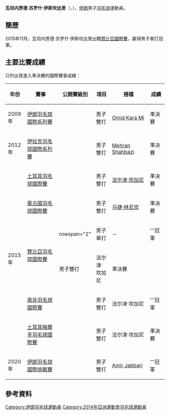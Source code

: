 {{noteTA|G1=Badminton}}
{{Infobox 羽球選手
| playername              = 瓦坦内贾德·苏罗什·伊斯坎达里<br/>{{lang|en|Vatannejad-Soroush Eskandari}}
| image                   = 
| size                    = 
| caption                 = 
| birth_name              = 
| date_of_birth           = {{birth_date_and_age|1989|6|6}}
| place_of_birth          = 
| height                  = 
| weight                  = 
| event                   = 男子單打、男子雙打
| country                 = {{IRI}}
| years_active            = 
| handedness              = 
| coach                   = 
| highest_ranking         = 第74位（男雙-[[法尔津·坎加尼|坎加尼]]）
| date_of_highest_ranking = 2016年4月14日<ref name="ranking">{{en}}[http://bwfcontent.tournamentsoftware.com/ranking/player.aspx?id=12961&player=113493 BWF World Ranking - Ranking of Soroush ESKANDARI VATANNEJAD (24470)]</ref>
| current_ranking         = 第494位（男單）<br/>第301位（男雙-[[法尔津·坎加尼|坎加尼]]）
| date_of_current_ranking = 2017年3月2日<ref>{{en}}[http://bwfcontent.tournamentsoftware.com/ranking/category.aspx?id=12961&category=472 BWF World Ranking - BWF世界排名榜 (3/2/2017) - Men's singles]</ref><ref>{{en}}[http://bwfcontent.tournamentsoftware.com/ranking/category.aspx?id=12961&category=474 BWF World Ranking - BWF世界排名榜 (3/2/2017) - Men's doubles]</ref>
| played                  = 69勝–50負（男單）<br/>36勝–26負（男雙）
| titles                  = 
| bwf_profile             = 423E3E52-40D5-4EB1-8385-E846DECB55E5
| bwf_id                  = 24470
| updated                 = 2017年3月5日
}}
{{MedalTableTop}}
{{MedalSport | 男子[[羽毛球|羽毛球]]}}
{{MedalCountry | {{IRI}}}}
{{MedalBottom}}
'''瓦坦内贾德·苏罗什·伊斯坎达里'''（{{lang|en|'''Vatannejad-Soroush Eskandari'''}}，{{bd|1989年|6月6日||}}），[[伊朗|伊朗]]男子[[羽毛球|羽毛球]]運動員。

==簡歷==
2015年11月，瓦坦内贾德·苏罗什·伊斯坎达里出戰[[2015年贊比亞羽毛球國際賽|贊比亞國際賽]]，赢得男子單打冠軍。

==主要比賽成績==
只列出曾進入準決賽的國際賽事成績：
{| class=wikitable style="text-align:center; font-size:small;" 
!width="50"|年份
!width="180"|賽事
!width="80"|公開賽級別
!width="60"|項目
!width="150"|搭檔
!width="50"|成績
|-
!rowspan="1"|2009年
|[[2009年伊朗羽毛球國際系列賽|伊朗羽毛球國際系列賽]]
|{{BWFIS}}
|男子雙打
|[[Omid_Kara_Mi|Omid Kara Mi]]
|bgcolor="#b8860b"|準決賽
|-
!rowspan="1"|2012年
|[[2012年伊拉克羽毛球國際系列賽|伊拉克羽毛球國際系列賽]]
|{{BWFIS}}
|男子雙打
|[[Mehran_Shahbazi|Mehran Shahbazi]]
|bgcolor="#b8860b"|準決賽
|-
!rowspan="6"|2015年
|[[2015年土耳其羽毛球國際賽|土耳其羽毛球國際賽]]
|{{BWFIS}}
|男子雙打
|[[法尔津·坎加尼|法尔津·坎加尼]]
|bgcolor="#b8860b"|準決賽
|-
|[[2015年蒙古國羽毛球國際賽|蒙古國羽毛球國際賽]]
|{{BWFIS}}
|男子雙打
|{{flagicon|SVK}} [[马捷·林尼坎|马捷·林尼坎]]
|bgcolor="#b8860b"|準決賽
|-
|rowspan="2"|[[2015年贊比亞羽毛球國際賽|贊比亞羽毛球國際賽]]
|rowspan="2" {{BWFIS}}
|男子單打
|－
|bgcolor="gold"|'''冠軍
|-
|男子雙打
|法尔津·坎加尼
|bgcolor="#b8860b"|準決賽
|-
|[[2015年南非羽毛球國際賽|南非羽毛球國際賽]]
|{{BWFIS}}
|男子雙打
|法尔津·坎加尼
|bgcolor="gold"|'''冠軍
|-
|[[2015年土耳其梅爾辛羽毛球國際賽|土耳其梅爾辛羽毛球國際賽]]
|{{BWFIC}}
|男子雙打
|法尔津·坎加尼
|bgcolor="#b8860b"|準決賽
|-
!rowspan="1"|2020年
|[[2020年伊朗羽毛球國際挑戰賽|伊朗羽毛球國際挑戰賽]]
|{{BWFIC}}
|男子雙打
|[[Amir_Jabbari|Amir Jabbari]]
|bgcolor="gold"|'''冠軍
|}
{{BWF賽事級別索引}}

==參考資料==
{{Reflist}}

{{DEFAULTSORT:Eskandari, Vatannejad-Soroush}}
[[Category:伊朗羽毛球運動員|Category:伊朗羽毛球運動員]]
[[Category:2014年亞洲運動會羽毛球運動員|Category:2014年亞洲運動會羽毛球運動員]]